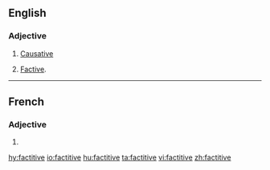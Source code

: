 ==English==
{{wikipedia}}

===Adjective===
{{en-adj|-}}

# {{context|linguistics|of a verb|lang=en}} [[causative|Causative]]
# {{context|linguistics|rare|of a verb|lang=en}} [[factive|Factive]].

----

==French==

===Adjective===
{{fr-adj-form}} {{g|f}}

# {{feminine of|factitif|lang=fr}}

[[hy:factitive]]
[[io:factitive]]
[[hu:factitive]]
[[ta:factitive]]
[[vi:factitive]]
[[zh:factitive]]